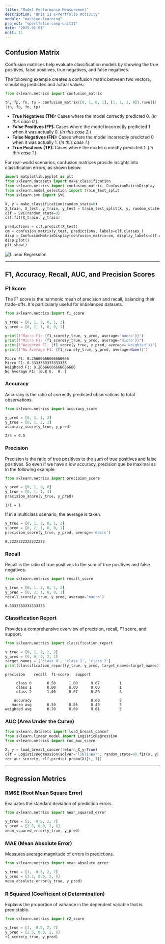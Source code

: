 ```yaml
---
title: "Model Performance Measurement"
description: "Unit 11 e-Portfolio Activity"
module: "machine-learning"
project: "eportfolio-comp-unit11"
date: "2025-01-01"
unit: 11
---
```


## Confusion Matrix

Confusion matrices help evaluate classification models by showing the true positives, false positives, true negatives, and false negatives.

The following example creates a confusion matrix between two vectors, simulating predicted and actual values:

```python
from sklearn.metrics import confusion_matrix

tn, fp, fn, tp = confusion_matrix([0, 1, 0, 1], [1, 1, 1, 0]).ravel()
(tn, fp, fn, tp)
```
- **True Negatives (TN):** Cases where the model correctly predicted 0. (*In this case 0.*)
- **False Positives (FP):** Cases where the model incorrectly predicted 1 when it was actually 0. (*In this case 2.*)
- **False Negatives (FN):** Cases where the model incorrectly predicted 0 when it was actually 1. (*In this case 1.*)
- **True Positives (TP):** Cases where the model correctly predicted 1. (*In this case 1.*)

For real-world scenarios, confusion matrices provide insights into classification errors, as shown below:
```python
import matplotlib.pyplot as plt
from sklearn.datasets import make_classification
from sklearn.metrics import confusion_matrix, ConfusionMatrixDisplay
from sklearn.model_selection import train_test_split
from sklearn.svm import SVC

X, y = make_classification(random_state=0)
X_train, X_test, y_train, y_test = train_test_split(X, y, random_state=0)
clf = SVC(random_state=0)
clf.fit(X_train, y_train)

predictions = clf.predict(X_test)
cm = confusion_matrix(y_test, predictions, labels=clf.classes_)
disp = ConfusionMatrixDisplay(confusion_matrix=cm, display_labels=clf.classes_)
disp.plot()
plt.show()
```
![Linear Regression](/MSc-Artificial-Intelligence-Portfolio/projects/unit11/unit-11.1.1-output.png)

---

## F1, Accuracy, Recall, AUC, and Precision Scores

### F1 Score
The F1 score is the harmonic mean of precision and recall, balancing their trade-offs. It's particularly useful for imbalanced datasets.
```python
from sklearn.metrics import f1_score

y_true = [0, 1, 2, 0, 1, 2]
y_pred = [0, 2, 1, 0, 0, 1]

print(f"Macro F1: {f1_score(y_true, y_pred, average='macro')}")
print(f"Micro F1: {f1_score(y_true, y_pred, average='micro')}")
print(f"Weighted F1: {f1_score(y_true, y_pred, average='weighted')}")
print(f"No Average F1: {f1_score(y_true, y_pred, average=None)}")
```
```
Macro F1: 0.26666666666666666
Micro F1: 0.3333333333333333
Weighted F1: 0.26666666666666666
No Average F1: [0.8 0.  0. ]
```

### Accuracy
Accuracy is the ratio of correctly predicted observations to total observations.

```python
from sklearn.metrics import accuracy_score

y_pred = [0, 2, 1, 3]
y_true = [0, 1, 2, 3]
accuracy_score(y_true, y_pred)
```
```
2/4 = 0.5
```

### Precision
Precision is the ratio of true positives to the sum of true positives and false positives. So even if we have a low accuracy, precision que be maximal as in the following example:

```python
from sklearn.metrics import precision_score

y_pred = [0, 1, 0, 0]
y_true = [0, 1, 1, 1]
precision_score(y_true, y_pred)
```
```
1/1 = 1
```

If in a multiclass scenario, the average is taken.
```python
y_true = [0, 1, 2, 0, 1, 2]
y_pred = [0, 2, 1, 0, 0, 1]
precision_score(y_true, y_pred, average='macro')
```
```
0.2222222222222222
```


### Recall
Recall is the ratio of true positives to the sum of true positives and false negatives.

```python
from sklearn.metrics import recall_score

y_true = [0, 1, 2, 0, 1, 2]
y_pred = [0, 2, 1, 0, 0, 1]
recall_score(y_true, y_pred, average='macro')
```
```
0.3333333333333333
```

### Classification Report
Provides a comprehensive overview of precision, recall, F1 score, and support.

```python
from sklearn.metrics import classification_report

y_true = [0, 1, 2, 2, 2]
y_pred = [0, 0, 2, 2, 1]
target_names = ['class 0', 'class 1', 'class 2']
print(classification_report(y_true, y_pred, target_names=target_names))
```
```
precision    recall  f1-score   support

     class 0       0.50      1.00      0.67         1
     class 1       0.00      0.00      0.00         1
     class 2       1.00      0.67      0.80         3

    accuracy                           0.60         5
   macro avg       0.50      0.56      0.49         5
weighted avg       0.70      0.60      0.61         5
```

### AUC (Area Under the Curve)

```python
from sklearn.datasets import load_breast_cancer
from sklearn.linear_model import LogisticRegression
from sklearn.metrics import roc_auc_score

X, y = load_breast_cancer(return_X_y=True)
clf = LogisticRegression(solver="liblinear", random_state=0).fit(X, y)
roc_auc_score(y, clf.predict_proba(X)[:, 1])
```

---

## Regression Metrics

### RMSE (Root Mean Square Error)
Evaluates the standard deviation of prediction errors.

```python
from sklearn.metrics import mean_squared_error

y_true = [3, -0.5, 2, 7]
y_pred = [2.5, 0.0, 2, 8]
mean_squared_error(y_true, y_pred)
```

### MAE (Mean Absolute Error)
Measures average magnitude of errors in predictions.

```python
from sklearn.metrics import mean_absolute_error

y_true = [3, -0.5, 2, 7]
y_pred = [2.5, 0.0, 2, 8]
mean_absolute_error(y_true, y_pred)
```

### R Squared (Coefficient of Determination)
Explains the proportion of variance in the dependent variable that is predictable.

```python
from sklearn.metrics import r2_score

y_true = [3, -0.5, 2, 7]
y_pred = [2.5, 0.0, 2, 8]
r2_score(y_true, y_pred)
```
